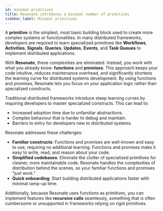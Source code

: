 ```yaml
---
id: minimal-primitives
title: Resonate introduces a minimal number of primitives
sidebar_label: Minimal primitives
---
```


A **primitive** is the simplest, most basic building block used to create more complex systems or functionalities.
In many distributed frameworks, developers are required to learn specialized primitives like **Workflows**, **Activities**, **Signals**, **Queries**, **Updates**, **Events**, and **Task Queues** to implement distributed applications.

With **Resonate**, these complexities are eliminated.
Instead, you work with what you already know: **functions** and **promises**.
This approach keeps your code intuitive, reduces maintenance overhead, and significantly shortens the learning curve for distributed systems development.
By using functions and promises, Resonate lets you focus on your application logic rather than specialized constructs.

Traditional distributed frameworks introduce steep learning curves by requiring developers to master specialized constructs.
This can lead to:

- Increased adoption time due to unfamiliar abstractions.
- Complex behaviour that is harder to debug and maintain.
- Barriers to entry for developers new to distributed systems.

Resonate addresses these challenges:

- **Familiar constructs**: Functions and promises are well-known and easy to use, requiring no additional learning.
  Functions and promises make it easy to write, read, and reason about your code.
- **Simplified codebases**: Eliminate the clutter of specialized primitives for cleaner, more maintainable code.
  Resonate handles the complexities of distribution behind the scenes, so your familiar functions and promises “just work.”
- **Quick onboarding**: Start building distributed applications faster with minimal ramp-up time.

Additionally, because Resonate uses functions as primitives, you can implement features like **recursive calls** seamlessly, something that is often cumbersome or unsupported in frameworks relying on rigid primitives.
